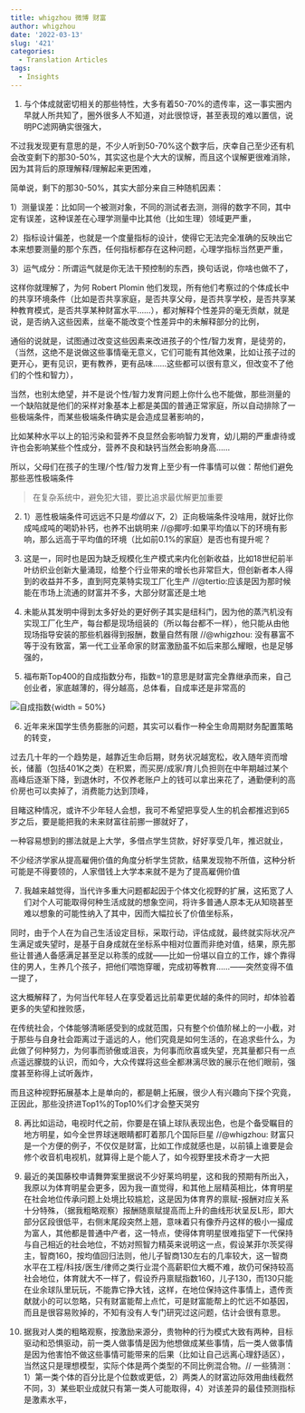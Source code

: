 ```yaml
---
title: whigzhou 微博 财富
author: whigzhou
date: '2022-03-13'
slug: '421'
categories:
  - Translation Articles
tags:
  - Insights
---
```


1. 与个体成就密切相关的那些特性，大多有着50-70%的遗传率，这一事实圈内早就人所共知了，圈外很多人不知道，对此很惊讶，甚至表现的难以置信，说明PC滤网确实很强大，

不过我发现更有意思的是，不少人听到50-70%这个数字后，庆幸自己至少还有机会改变剩下的那30-50%，其实这也是个大大的误解，而且这个误解更很难消除，因为其背后的原理解释/理解起来更困难，

简单说，剩下的那30-50%，其实大部分来自三种随机因素：

1）测量误差：比如同一个被测对象，不同的测试者去测，测得的数字不同，其中定有误差，这种误差在心理学测量中比其他（比如生理）领域更严重，

2）指标设计偏差，也就是一个度量指标的设计，使得它无法完全准确的反映出它本来想要测量的那个东西，任何指标都存在这种问题，心理学指标当然更严重，

3）运气成分：所谓运气就是你无法干预控制的东西，换句话说，你啥也做不了，

这样你就理解了，为何 Robert Plomin 他们发现，所有他们考察过的个体成长中的共享环境条件（比如是否共享家庭，是否共享父母，是否共享学校，是否共享某种教育模式，是否共享某种财富水平……），都对解释个性差异的毫无贡献，就是说，是否纳入这些因素，丝毫不能改变个性差异中的未解释部分的比例，

通俗的说就是，试图通过改变这些因素来改进孩子的个性/智力发育，是徒劳的，（当然，这绝不是说做这些事情毫无意义，它们可能有其他效果，比如让孩子过的更开心，更有见识，更有教养，更有品味……这些都可以很有意义，但改变不了他们的个性和智力），

当然，也别太绝望，并不是说个性/智力发育问题上你什么也不能做，那些测量的一个缺陷就是他们的采样对象基本上都是美国的普通正常家庭，所以自动排除了一些极端条件，而某些极端条件确实是会造成显著影响的，

比如某种水平以上的铅污染和营养不良显然会影响智力发育，幼儿期的严重虐待或许也会影响某些个性成分，营养不良和缺钙当然会影响身高……

所以，父母们在孩子的生理/个性/智力发育上至少有一件事情可以做：帮他们避免那些恶性极端条件

>在复杂系统中，避免犯大错，要比追求最优解更加重要

2. 1）恶性极端条件可远远不只是*均值以下*，2）正向极端条件没啥用，就好比你成吨成吨的喝奶补钙，也养不出姚明来 //@揶哼:如果平均值以下的环境有影响，那么远高于平均值的环境（比如前0.1%的家庭）是否也有提升呢？



3. 这是一，同时也是因为缺乏规模化生产模式来内化创新收益，比如18世纪前半叶纺织业创新大量涌现，给整个行业带来的增长也非常巨大，但创新者本人得到的收益并不多，直到阿克莱特实现工厂化生产 //@tertio:应该是因为那时候能在市场上流通的财富并不多，大部分财富还是土地


4. 未能从其发明中得到太多好处的更好例子其实是纽科门，因为他的蒸汽机没有实现工厂化生产，每台都是现场组装的（所以每台都不一样），他只能从由他现场指导安装的那些机器得到报酬，数量自然有限 //@whigzhou: 没有暴富不等于没有致富，第一代工业革命家的财富激励虽不如后来那么耀眼，也是足够强的，



5. 福布斯Top400的自成指数分布，指数=1的意思是财富完全靠继承而来，自己创业者，家底越薄的，得分越高，总体看，自成率还是非常高的

![自成指数](1.jpg){width = 50%}


6. 近年来米国学生债务膨胀的问题，其实可以看作一种全生命周期财务配置策略的转变，

过去几十年的一个趋势是，越靠近生命后期，财务状况越宽松，收入随年资而增长，储蓄（包括401K之类）在积累，而买房/成家/育儿负担则在中年期越过某个高峰后逐渐下降，到退休时，不仅养老账户上的钱可以拿出来花了，通勤便利的高价房也可以卖掉了，消费能力达到顶峰，

目睹这种情况，或许不少年轻人会想，我可不希望把享受人生的机会都推迟到65岁之后，要是能把我的未来财富往前挪一挪就好了，

一种容易想到的挪法就是上大学，多借点学生贷款，好好享受几年，推迟就业，

不少经济学家从提高雇佣价值的角度分析学生贷款，结果发现物不所值，这种分析可能是不得要领的，人家借钱上大学本来就不是为了提高雇佣价值



7. 我越来越觉得，当代许多重大问题都起因于个体文化视野的扩展，这拓宽了人们对个人可能取得何种生活成就的想象空间，将许多普通人原本无从知晓甚至难以想象的可能性纳入了其中，因而大幅拉长了价值坐标系，

同时，由于个人在为自己生活设定目标，采取行动，评估成就，最终就实际状况产生满足或失望时，是基于自身成就在坐标系中相对位置而非绝对值，结果，原先那些让普通人备感满足甚至足以称羡的成就——比如一份堪以自立的工作，嫁个靠得住的男人，生养几个孩子，把他们喂饱穿暖，完成初等教育……——突然变得不值一提了，

这大概解释了，为何当代年轻人在享受着远比前辈更优越的条件的同时，却体验着更多的失望和挫败感，

在传统社会，个体能够清晰感受到的成就范围，只有整个价值阶梯上的一小截，对于那些与自身社会距离过于遥远的人，他们究竟是如何生活的，在追求些什么，为此做了何种努力，为何事而骄傲或沮丧，为何事而欣喜或失望，充其量都只有一点点遥远朦胧的认识，而如今，大众传媒将这些全都淋漓尽致的展示在他们眼前，强度甚至称得上试听轰炸，

而且这种视野拓展基本上是单向的，都是朝上拓展，很少人有兴趣向下探个究竟，正因此，那些没挤进Top1%的Top10%们才会整天哭穷




8. 再比如运动，电视时代之前，你要是在镇上球队表现出色，也是个备受瞩目的地方明星，如今全世界球迷眼睛都盯着那几个国际巨星 //@whigzhou: 财富只是一个方便的例子，不仅仅是财富，比如工作成就感也是，以前镇上谁要是会修个收音机电视机，就算得上是个能人了，如今视野里技术奇才一大把


9. 最近的美国藤校申请舞弊案里据说不少好莱坞明星，这和我的预期有所出入，我原以为体育明星会更多，因为我一直觉得，和其他上层精英相比，体育明星在社会地位传承问题上处境比较尴尬，这是因为体育界的禀赋-报酬对应关系十分特殊，（据我粗略观察）报酬随禀赋提高而上升的曲线形状呈反L形，即大部分区段很低平，右侧末尾段突然上翘，意味着只有像乔丹这样的极小一撮成为富人，其他都是普通中产者，这一特点，使得体育明星很难指望下一代保持与自己相近的社会地位，不妨对照智力精英来说明这一点，假设某菲尔茨奖得主，智商160，按均值回归法则，他儿子智商130左右的几率较大，这一智商水平在工程/科技/医生/律师之类行业混个高薪职位大概不难，故仍可保持较高社会地位，体育就大不一样了，假设乔丹禀赋指数160，儿子130，而130只能在业余球队里玩玩，不能靠它挣大钱，这样，在地位保持这件事情上，遗传贡献就小的可以忽略，只有财富能帮上点忙，可是财富能帮上的忙远不如基因，而且是很容易败掉的，不知有没有人专门研究过这问题，估计会很有意思。


10. 据我对人类的粗略观察，按激励来源分，贵物种的行为模式大致有两种，目标驱动和恐惧驱动，前一类人做事情是因为他想做成某些事情，后一类人做事情是因为他害怕不做这些事情可能带来的后果（比如让自己远离心理舒适区），当然这只是理想模型，实际个体是两个类型的不同比例混合物。// 一些猜测：1）第一类个体的百分比是个位数或更低，2）两类人的财富边际效用曲线截然不同，3）某些职业成就只有第一类人可能取得，4）对该差异的最佳预测指标是激素水平，